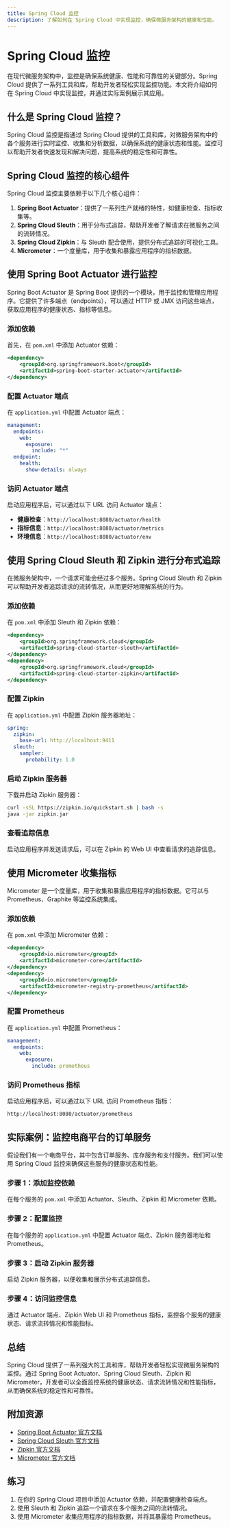```yaml
---
title: Spring Cloud 监控
description: 了解如何在 Spring Cloud 中实现监控，确保微服务架构的健康和性能。
---
```


# Spring Cloud 监控

在现代微服务架构中，监控是确保系统健康、性能和可靠性的关键部分。Spring Cloud 提供了一系列工具和库，帮助开发者轻松实现监控功能。本文将介绍如何在 Spring Cloud 中实现监控，并通过实际案例展示其应用。

## 什么是 Spring Cloud 监控？

Spring Cloud 监控是指通过 Spring Cloud 提供的工具和库，对微服务架构中的各个服务进行实时监控、收集和分析数据，以确保系统的健康状态和性能。监控可以帮助开发者快速发现和解决问题，提高系统的稳定性和可靠性。

## Spring Cloud 监控的核心组件

Spring Cloud 监控主要依赖于以下几个核心组件：

1. **Spring Boot Actuator**：提供了一系列生产就绪的特性，如健康检查、指标收集等。
2. **Spring Cloud Sleuth**：用于分布式追踪，帮助开发者了解请求在微服务之间的流转情况。
3. **Spring Cloud Zipkin**：与 Sleuth 配合使用，提供分布式追踪的可视化工具。
4. **Micrometer**：一个度量库，用于收集和暴露应用程序的指标数据。

## 使用 Spring Boot Actuator 进行监控

Spring Boot Actuator 是 Spring Boot 提供的一个模块，用于监控和管理应用程序。它提供了许多端点（endpoints），可以通过 HTTP 或 JMX 访问这些端点，获取应用程序的健康状态、指标等信息。

### 添加依赖

首先，在 `pom.xml` 中添加 Actuator 依赖：

```xml
<dependency>
    <groupId>org.springframework.boot</groupId>
    <artifactId>spring-boot-starter-actuator</artifactId>
</dependency>
```

### 配置 Actuator 端点

在 `application.yml` 中配置 Actuator 端点：

```yaml
management:
  endpoints:
    web:
      exposure:
        include: "*"
  endpoint:
    health:
      show-details: always
```

### 访问 Actuator 端点

启动应用程序后，可以通过以下 URL 访问 Actuator 端点：

- **健康检查**：`http://localhost:8080/actuator/health`
- **指标信息**：`http://localhost:8080/actuator/metrics`
- **环境信息**：`http://localhost:8080/actuator/env`

## 使用 Spring Cloud Sleuth 和 Zipkin 进行分布式追踪

在微服务架构中，一个请求可能会经过多个服务。Spring Cloud Sleuth 和 Zipkin 可以帮助开发者追踪请求的流转情况，从而更好地理解系统的行为。

### 添加依赖

在 `pom.xml` 中添加 Sleuth 和 Zipkin 依赖：

```xml
<dependency>
    <groupId>org.springframework.cloud</groupId>
    <artifactId>spring-cloud-starter-sleuth</artifactId>
</dependency>
<dependency>
    <groupId>org.springframework.cloud</groupId>
    <artifactId>spring-cloud-starter-zipkin</artifactId>
</dependency>
```

### 配置 Zipkin

在 `application.yml` 中配置 Zipkin 服务器地址：

```yaml
spring:
  zipkin:
    base-url: http://localhost:9411
  sleuth:
    sampler:
      probability: 1.0
```

### 启动 Zipkin 服务器

下载并启动 Zipkin 服务器：

```bash
curl -sSL https://zipkin.io/quickstart.sh | bash -s
java -jar zipkin.jar
```

### 查看追踪信息

启动应用程序并发送请求后，可以在 Zipkin 的 Web UI 中查看请求的追踪信息。

## 使用 Micrometer 收集指标

Micrometer 是一个度量库，用于收集和暴露应用程序的指标数据。它可以与 Prometheus、Graphite 等监控系统集成。

### 添加依赖

在 `pom.xml` 中添加 Micrometer 依赖：

```xml
<dependency>
    <groupId>io.micrometer</groupId>
    <artifactId>micrometer-core</artifactId>
</dependency>
<dependency>
    <groupId>io.micrometer</groupId>
    <artifactId>micrometer-registry-prometheus</artifactId>
</dependency>
```

### 配置 Prometheus

在 `application.yml` 中配置 Prometheus：

```yaml
management:
  endpoints:
    web:
      exposure:
        include: prometheus
```

### 访问 Prometheus 指标

启动应用程序后，可以通过以下 URL 访问 Prometheus 指标：

```bash
http://localhost:8080/actuator/prometheus
```

## 实际案例：监控电商平台的订单服务

假设我们有一个电商平台，其中包含订单服务、库存服务和支付服务。我们可以使用 Spring Cloud 监控来确保这些服务的健康状态和性能。

### 步骤 1：添加监控依赖

在每个服务的 `pom.xml` 中添加 Actuator、Sleuth、Zipkin 和 Micrometer 依赖。

### 步骤 2：配置监控

在每个服务的 `application.yml` 中配置 Actuator 端点、Zipkin 服务器地址和 Prometheus。

### 步骤 3：启动 Zipkin 服务器

启动 Zipkin 服务器，以便收集和展示分布式追踪信息。

### 步骤 4：访问监控信息

通过 Actuator 端点、Zipkin Web UI 和 Prometheus 指标，监控各个服务的健康状态、请求流转情况和性能指标。

## 总结

Spring Cloud 提供了一系列强大的工具和库，帮助开发者轻松实现微服务架构的监控。通过 Spring Boot Actuator、Spring Cloud Sleuth、Zipkin 和 Micrometer，开发者可以全面监控系统的健康状态、请求流转情况和性能指标，从而确保系统的稳定性和可靠性。

## 附加资源

- [Spring Boot Actuator 官方文档](https://docs.spring.io/spring-boot/docs/current/reference/html/actuator.html)
- [Spring Cloud Sleuth 官方文档](https://spring.io/projects/spring-cloud-sleuth)
- [Zipkin 官方文档](https://zipkin.io/)
- [Micrometer 官方文档](https://micrometer.io/)

## 练习

1. 在你的 Spring Cloud 项目中添加 Actuator 依赖，并配置健康检查端点。
2. 使用 Sleuth 和 Zipkin 追踪一个请求在多个服务之间的流转情况。
3. 使用 Micrometer 收集应用程序的指标数据，并将其暴露给 Prometheus。